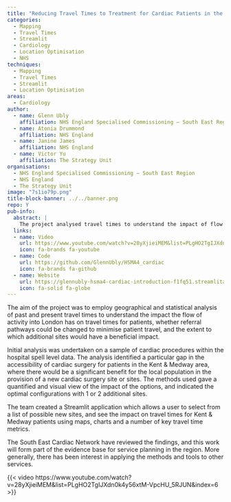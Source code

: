```yaml
---
title: "Reducing Travel Times to Treatment for Cardiac Patients in the South East of England"
categories:
  - Mapping
  - Travel Times
  - Streamlit
  - Cardiology
  - Location Optimisation
  - NHS
techniques:
  - Mapping
  - Travel Times
  - Streamlit
  - Location Optimisation
areas:
  - Cardiology
author:
  - name: Glenn Ubly
    affiliation: NHS England Specialised Commissioning – South East Region
  - name: Atonia Drummond
    affiliation: NHS England
  - name: Janine James
    affiliation: NHS England
  - name: Victor Yu
    affiliation: The Strategy Unit
organisations:
  - NHS England Specialised Commissioning – South East Region
  - NHS England
  - The Strategy Unit
image: "7s1io79p.png"
title-block-banner: ../../banner.png
repo: Y
pub-info:
  abstract: |
    The project analysed travel times to understand the impact of flow of activity into London on patient travel. It identified a gap in cardiac surgery access for Kent & Medway patients, suggesting new sites could help. A Streamlit app visualised these impacts.
  links:
  - name: Video
    url: https://www.youtube.com/watch?v=28yXjieiMEM&list=PLgHO2TgIJXdn0k4y56xtM-VpcHU_5RJUN&index=6
    icon: fa-brands fa-youtube
  - name: Code
    url: https://github.com/GlennUbly/HSMA4_cardiac
    icon: fa-brands fa-github
  - name: Website
    url: https://glennubly-hsma4-cardiac-introduction-f1fq51.streamlitapp.com/
    icon: fa-solid fa-globe
---
```


The aim of the project was to employ geographical and statistical analysis of past and present travel times to understand the impact the flow of activity into London has on travel times for patients, whether referral pathways could be changed to minimise patient travel, and the extent to which additional sites would have a beneficial impact.

Initial analysis was undertaken on a sample of cardiac procedures within the hospital spell level data. The analysis identified a particular gap in the accessibility of cardiac surgery for patients in the Kent & Medway area, where there would be a significant benefit for the local population in the provision of a new cardiac surgery site or sites. The methods used gave a quantified and visual view of the impact of the options, and indicated the optimal configurations with 1 or 2 additional sites.

The team created a Streamlit application which allows a user to select from a list of possible new sites, and see the impact on travel times for Kent & Medway patients using maps, charts and a number of key travel time metrics.

The South East Cardiac Network have reviewed the findings, and this work will form part of the evidence base for service planning in the region. More generally, there has been interest in applying the methods and tools to other services.

{{< video https://www.youtube.com/watch?v=28yXjieiMEM&list=PLgHO2TgIJXdn0k4y56xtM-VpcHU_5RJUN&index=6 >}}
